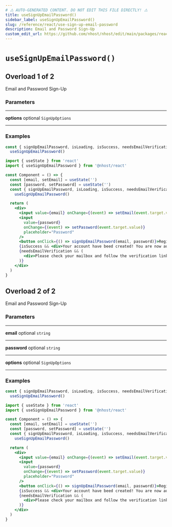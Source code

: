 ```yaml
---
# ⚠️ AUTO-GENERATED CONTENT. DO NOT EDIT THIS FILE DIRECTLY! ⚠️
title: useSignUpEmailPassword()
sidebar_label: useSignUpEmailPassword()
slug: /reference/react/use-sign-up-email-password
description: Email and Password Sign-Up
custom_edit_url: https://github.com/nhost/nhost/edit/main/packages/react/src/hooks/registration.ts#L104
---
```


# `useSignUpEmailPassword()`

## Overload 1 of 2

Email and Password Sign-Up

### Parameters

---

**<span className="parameter-name">options</span>** <span className="optional-status">optional</span> `SignUpOptions`

---

### Examples

```js
const { signUpEmailPassword, isLoading, isSuccess, needsEmailVerification, isError, error } =
  useSignUpEmailPassword()
```

```jsx
import { useState } from 'react'
import { useSignUpEmailPassword } from '@nhost/react'

const Component = () => {
  const [email, setEmail] = useState('')
  const [password, setPassword] = useState('')
  const { signUpEmailPassword, isLoading, isSuccess, needsEmailVerification, isError, error } =
    useSignUpEmailPassword()

  return (
    <div>
      <input value={email} onChange={(event) => setEmail(event.target.value)} placeholder="Email" />
      <input
        value={password}
        onChange={(event) => setPassword(event.target.value)}
        placeholder="Password"
      />
      <button onClick={() => signUpEmailPassword(email, password)}>Register</button>
      {isSuccess && <div>Your account have beed created! You are now authenticated</div>}
      {needsEmailVerification && (
        <div>Please check your mailbox and follow the verification link to verify your email</div>
      )}
    </div>
  )
}
```

## Overload 2 of 2

Email and Password Sign-Up

### Parameters

---

**<span className="parameter-name">email</span>** <span className="optional-status">optional</span> `string`

---

**<span className="parameter-name">password</span>** <span className="optional-status">optional</span> `string`

---

**<span className="parameter-name">options</span>** <span className="optional-status">optional</span> `SignUpOptions`

---

### Examples

```js
const { signUpEmailPassword, isLoading, isSuccess, needsEmailVerification, isError, error } =
  useSignUpEmailPassword()
```

```jsx
import { useState } from 'react'
import { useSignUpEmailPassword } from '@nhost/react'

const Component = () => {
  const [email, setEmail] = useState('')
  const [password, setPassword] = useState('')
  const { signUpEmailPassword, isLoading, isSuccess, needsEmailVerification, isError, error } =
    useSignUpEmailPassword()

  return (
    <div>
      <input value={email} onChange={(event) => setEmail(event.target.value)} placeholder="Email" />
      <input
        value={password}
        onChange={(event) => setPassword(event.target.value)}
        placeholder="Password"
      />
      <button onClick={() => signUpEmailPassword(email, password)}>Register</button>
      {isSuccess && <div>Your account have beed created! You are now authenticated</div>}
      {needsEmailVerification && (
        <div>Please check your mailbox and follow the verification link to verify your email</div>
      )}
    </div>
  )
}
```
